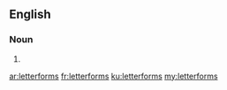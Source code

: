 ==English==

===Noun===
{{head|en|plural}}

# {{plural of|letterform|lang=en|nocat=1}}

[[ar:letterforms]]
[[fr:letterforms]]
[[ku:letterforms]]
[[my:letterforms]]